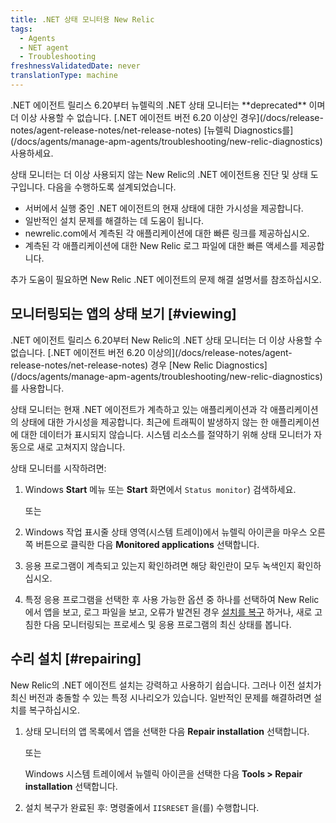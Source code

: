 ```yaml
---
title: .NET 상태 모니터용 New Relic
tags:
  - Agents
  - NET agent
  - Troubleshooting
freshnessValidatedDate: never
translationType: machine
---
```


<Callout variant="important">
  .NET 에이전트 릴리스 6.20부터 뉴렐릭의 .NET 상태 모니터는 <DNT>**deprecated**</DNT> 이며 더 이상 사용할 수 없습니다. [.NET 에이전트 버전 6.20 이상인 경우](/docs/release-notes/agent-release-notes/net-release-notes) [뉴렐릭 Diagnostics를](/docs/agents/manage-apm-agents/troubleshooting/new-relic-diagnostics) 사용하세요.
</Callout>

상태 모니터는 더 이상 사용되지 않는 New Relic의 .NET 에이전트용 진단 및 상태 도구입니다. 다음을 수행하도록 설계되었습니다.

* 서버에서 실행 중인 .NET 에이전트의 현재 상태에 대한 가시성을 제공합니다.
* 일반적인 설치 문제를 해결하는 데 도움이 됩니다.
* newrelic.com에서 계측된 각 애플리케이션에 대한 빠른 링크를 제공하십시오.
* 계측된 각 애플리케이션에 대한 New Relic 로그 파일에 대한 빠른 액세스를 제공합니다.

추가 도움이 필요하면 New Relic .NET 에이전트의 문제 해결 설명서를 참조하십시오.

## 모니터링되는 앱의 상태 보기 [#viewing]

<Callout variant="important">
  .NET 에이전트 릴리스 6.20부터 New Relic의 .NET 상태 모니터는 더 이상 사용할 수 없습니다. [.NET 에이전트 버전 6.20 이상의](/docs/release-notes/agent-release-notes/net-release-notes) 경우 [New Relic Diagnostics](/docs/agents/manage-apm-agents/troubleshooting/new-relic-diagnostics) 를 사용합니다.
</Callout>

상태 모니터는 현재 .NET 에이전트가 계측하고 있는 애플리케이션과 각 애플리케이션의 상태에 대한 가시성을 제공합니다. 최근에 트래픽이 발생하지 않는 한 애플리케이션에 대한 데이터가 표시되지 않습니다. 시스템 리소스를 절약하기 위해 상태 모니터가 자동으로 새로 고쳐지지 않습니다.

상태 모니터를 시작하려면:

1. Windows <DNT>**Start**</DNT> 메뉴 또는 <DNT>**Start**</DNT> 화면에서 `Status monitor`) 검색하세요.

   또는

2. Windows 작업 표시줄 상태 영역(시스템 트레이)에서 뉴렐릭 아이콘을 마우스 오른쪽 버튼으로 클릭한 다음 <DNT>**Monitored applications**</DNT> 선택합니다.

3. 응용 프로그램이 계측되고 있는지 확인하려면 해당 확인란이 모두 녹색인지 확인하십시오.

4. 특정 응용 프로그램을 선택한 후 사용 가능한 옵션 중 하나를 선택하여 New Relic에서 앱을 보고, 로그 파일을 보고, 오류가 발견된 경우 [설치를 복구](#repairing) 하거나, 새로 고침한 다음 모니터링되는 프로세스 및 응용 프로그램의 최신 상태를 봅니다.

## 수리 설치 [#repairing]

New Relic의 .NET 에이전트 설치는 강력하고 사용하기 쉽습니다. 그러나 이전 설치가 최신 버전과 충돌할 수 있는 특정 시나리오가 있습니다. 일반적인 문제를 해결하려면 설치를 복구하십시오.

1. 상태 모니터의 앱 목록에서 앱을 선택한 다음 <DNT>**Repair installation**</DNT> 선택합니다.

   또는

   Windows 시스템 트레이에서 뉴렐릭 아이콘을 선택한 다음 <DNT>**Tools > Repair installation**</DNT> 선택합니다.

2. 설치 복구가 완료된 후: 명령줄에서 `IISRESET` 을(를) 수행합니다.
